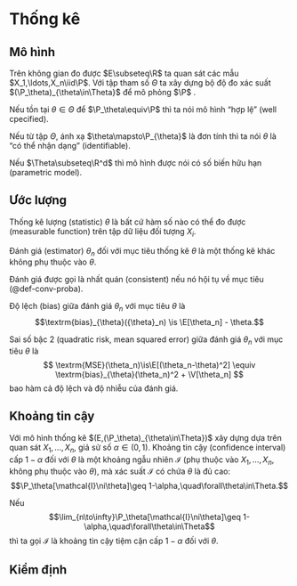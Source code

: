 # Thống kê

## Mô hình

Trên không gian đo được
$E\subseteq\R$
ta quan sát các mẫu
$X_1,\ldots,X_n\iid\P$.
Với tập tham số
$\Theta$
ta xây dựng bộ độ đo xác suất
$(\P_\theta)_{\theta\in\Theta}$
để mô phỏng
$\P$
.

Nếu tồn tại
$\theta\in\Theta$
để
$\P_\theta\equiv\P$
thì ta nói mô hình "hợp lệ"
(well cpecified).

Nếu từ tập $\Theta$,
ánh xạ
$\theta\mapsto\P_{\theta}$
là đơn tính
thì ta nói $\theta$ là
"có thể nhận dạng" (identifiable).


Nếu
$\Theta\subseteq\R^d$
thì mô hình được nói có số biến hữu hạn
(parametric model).

## Ước lượng

Thống kê lượng (statistic) $\theta$
là bất cứ hàm số nào có thể đo được (measurable function)
trên tập dữ liệu đối tượng $X_i$.

Đánh giá (estimator) $\theta_n$
đối với mục tiêu thống kê $\theta$
là một thống kê khác không phụ thuộc vào $\theta$.

Đánh giá được gọi là nhất quán (consistent) nếu nó hội tụ về
mục tiêu (@def-conv-proba).

Độ lệch (bias)
giữa đánh giá $\theta_n$ với mục tiêu $\theta$ là
$$\textrm{bias}_{\theta}({\theta}_n) \is \E[\theta_n] - \theta.$$

Sai số bậc 2 (quadratic risk, mean squared error)
giữa đánh giá $\theta_n$ với mục tiêu $\theta$ là
$$
\textrm{MSE}(\theta_n)\is\E[(\theta_n-\theta)^2]
\equiv
\textrm{bias}_{\theta}(\theta_n)^2
+
\V[\theta_n]
$$
bao hàm cả độ lệch và độ nhiễu của đánh giá.

## Khoảng tin cậy

Với mô hình thống kê
$(E,(\P_\theta)_{\theta\in\Theta})$
xây dựng dựa trên quan sát
$X_1,\ldots,X_n$,
giả sử số
$\alpha\in(0,1).$
Khoảng tin cậy (confidence interval) cấp
$1-\alpha$ đối với $\theta$ là một khoảng ngẫu nhiên
$\mathcal{I}$
(phụ thuộc vào $X_1,\ldots,X_n$,
không phụ thuộc vào $\theta$),
mà xác suất $\mathcal{I}$
có chứa $\theta$ là đủ cao:
$$\P_\theta[\mathcal{I}\ni\theta]\geq 1-\alpha,\quad\forall\theta\in\Theta.$$

Nếu
$$\lim_{n\to\infty}\P_\theta[\mathcal{I}\ni\theta]\geq 1-\alpha,\quad\forall\theta\in\Theta$$
thì ta gọi $\mathcal{I}$
là khoảng tin cậy tiệm cận cấp $1-\alpha$
đối với $\theta$.

## Kiểm định
